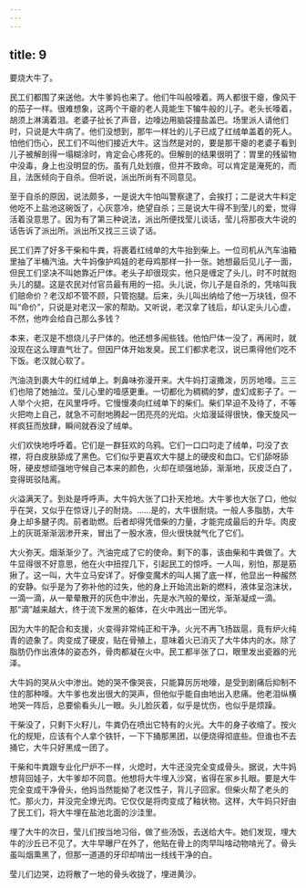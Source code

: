 ```yaml
---
---
---
```

title: 9
---



要烧大牛了。

民工们都围了来送他。大牛爹妈也来了。他们牛叫般嚎着。两人都很干瘪，像风干的茄子一样。很难想象，这两个干瘪的老人竟能生下犏牛般的儿子。老头长嚎着，胡须上淋漓着泪。老婆子扯长了声音，边嚎边用脑袋撞盐盖巴。场里派人请他们时，只说是大牛病了。他们没想到，那牛一样壮的儿子已成了红绒单盖着的死人。怕他们伤心，民工们不叫他们接近大牛。这当然是对的，要是那干瘪的老婆子看到儿子被解剖得一塌糊涂时，肯定会心疼死的。但解剖的结果很明了：胃里的残留物中没毒，身上也没明显的伤。虽有几处划痕，但并不致命。可以肯定是淹死的，而且，法医倾向于自杀。但听说，派出所尚有不同意见。

至于自杀的原因，说法颇多，一是说大牛怕叫警察逮了，会挨打；二是说大牛料定他吃不上盐池这碗饭了，心灰意冷，绝望自杀；三是说大牛得不到莹儿的爱，觉得活着没意思了。因为有了第三种说法，派出所便找莹儿谈话，莹儿将那夜大牛说的话告诉了派出所。派出所又找三三谈了话。

民工们弄了好多干柴和牛粪，将裹着红绒单的大牛抬到柴上。一位司机从汽车油箱里抽了半桶汽油。大牛妈像护鸡娃的老母鸡那样一扑一张。她想最后见儿子一面，但民工们坚决不叫她靠近尸体。老头子却很现实，他只是缠定了头儿，时不时就抱头儿的腿。这是农民对付官员最有用的一招。头儿说，你儿子是自杀的，凭啥叫我们赔命价？老汉却不管不顾，只管抱腿。后来，头儿叫出纳给了他一万块钱，但不叫“命价”，只说是对老汉一家的帮助。又听说，老汉拿了钱后，却认定头儿心虚，不然，他咋会给自己那么多钱？

本来，老汉是不想烧儿子尸体的。他还想多闹些钱。他怕尸体一没了，再闹时，就没现在这么理直气壮了。但因尸体开始发臭。民工们都求老汉，说已熏得他们吃不下饭。老汉就心软了。

汽油浇到裹大牛的红绒单上。刺鼻味弥漫开来。大牛妈打滚撒泼，厉厉地嚎。三三们也陪了她抽泣。莹儿心里的噎感更重。一切都化为稠稠的梦，虚幻成影子了。一人举个火把，在风里呼呼。它慢慢凑向红绒单下的柴们。柴们早迫不及待了，不等火把吻上自己，就急不可耐地腾起一团亮亮的光焰。火焰漫延得很快，像天旋风一样疯狂而放肆，瞬间就吞没了绒单。

火们欢快地呼呼着。它们是一群狂欢的乌鸦。它们一口口叼走了绒单，叼没了衣襟，将白皮肤舔成了黑色。它们似乎更喜欢大牛腿上的硬皮和血口。它们舔呀舔呀，硬皮想顽强地守候自己本来的颜色，火却在顽强地舔，渐渐地，灰皮泛白了，变得斑驳陆离。

火溢满天了。到处是呼呼声。大牛妈大张了口扑天抢地。大牛爹也大张了口，他似乎在哭，又似乎在惊讶儿子的耐烧。……是的，大牛很耐烧。一般人多脂肪，大牛身上却多腱子肉。前者助燃。后者却得凭借柴的力量，才能完成最后的升华。肉皮上的灰斑渐渐洇渗开来，冒出了一股水液，但火很快就气化了它们。

大火弥天。烟渐渐少了。汽油完成了它的使命。剩下的事，该由柴和牛粪做了。大牛显得很不好意思，他在火中扭捏几下，引起民工的惊呼。一人叫，别怕，那是筋揪了。这一叫，大牛立马安详了。好像变魔术的叫人揭了底一样，他显出一种赧然的安静。似乎是为了弥补他的过失，他的身上开始流出新的燃料，液体呈泡沫状，一滴一滴，从一晕晕散开的灰色中渗出，先是水汽般的晕纹，渐渐凝成一滴。那“滴”越来越大，终于流下发黑的躯体，在火中溅出一团光华。

因为大牛的配合和支援，火变得非常纯正和干净。火光不再飞扬跋扈，竟有炉火纯青的迹象了。肉变成了硬皮，贴在骨殖上，意味着火已消灭了大牛体内的水。除了脂肪仍作出液体的姿态外，骨肉都凝在火中。民工都半张了口，眼里发出瓷器的光泽。

大牛妈的哭从火中渗出。她的哭不像哭丧，只能算厉厉地嚎，是受到剧痛后抑制不住的那种嚎。大牛爹也发出很大的哭声，但他似乎能自由地出入悲痛。他老泪纵横地哭一阵后，总要偷看头儿一眼。头儿脸灰着，似乎是忧伤，也似乎是烦躁。

干柴没了，只剩下火籽儿，牛粪仍在喷出它特有的火光。大牛的身子收缩了。按火化的规矩，应该有个人拿个铁钎，一下下捅那黑团，以便烧得彻底些。但谁也不去捅它，大牛只好黑成一团了。

干柴和牛粪跟专业化尸炉不一样，火熄时，大牛还没完全变成骨头。据说，大牛妈想背回娃子，大牛爹却不同意。他想将大牛埋入沙窝，省得在家乡扎眼。要是大牛完全变成干净骨头，他妈当然能拗了老汉性子，背儿子回家。但柴火帮了老头的忙。那火力，并没完全燎光肉。它仅仅是将肉变成了釉状物。这样，大牛妈只好由了民工们，将大牛埋在盐池北面的沙洼里。

埋了大牛的次日，莹儿们按当地习俗，做了些汤饭，去送给大牛。她们发现，埋大牛的沙丘已不见了。大牛早曝尸在外了，他贴在骨上的肉早叫啥动物啃光了。骨头虽叫烟熏黑了，但那一道道的牙印却啃出一线线干净的白。

莹儿们边哭，边将散了一地的骨头收拢了，埋进黄沙。